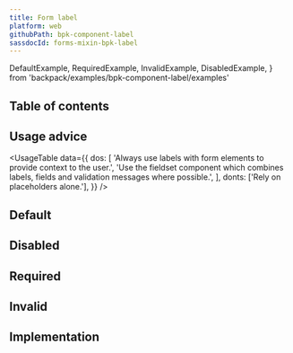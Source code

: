 ```yaml
---
title: Form label
platform: web
githubPath: bpk-component-label
sassdocId: forms-mixin-bpk-label
---
```




  DefaultExample,
  RequiredExample,
  InvalidExample,
  DisabledExample,
} from 'backpack/examples/bpk-component-label/examples'


## Table of contents

## Usage advice

<UsageTable
  data={{
    dos: [
      'Always use labels with form elements to provide context to the user.',
      'Use the fieldset component which combines labels, fields and validation messages where possible.',
    ],
    donts: ['Rely on placeholders alone.'],
  }}
/>

## Default

<PresentationBlock>
  <DefaultExample />
</PresentationBlock>

## Disabled

<PresentationBlock>
  <DisabledExample />
</PresentationBlock>

## Required

<PresentationBlock>
  <RequiredExample />
</PresentationBlock>

## Invalid

<PresentationBlock>
  <InvalidExample />
</PresentationBlock>

## Implementation

<Readme />
